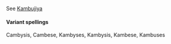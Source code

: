 See [[Kambujiya]]

====Variant spellings====

Cambysis, Cambese, Kambyses, Kambysis, Kambese, Kambuses